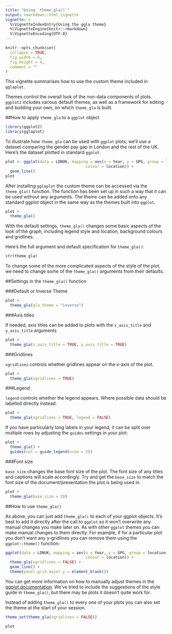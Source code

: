 ```yaml
---
title: "Using `theme_gla()`"
output: rmarkdown::html_vignette
vignette: >
  %\VignetteIndexEntry{Using the ggla theme}
  %\VignetteEngine{knitr::rmarkdown}
  %\VignetteEncoding{UTF-8}
---
```


```r
knitr::opts_chunk$set(
  collapse = TRUE,
  fig.width = 6,
  fig.height = 4,
  comment = ""
)
```

This vignette summarises how to use the custom theme included in `gglaplot`.

Themes control the overall look of the non-data components of plots. `ggplot2` includes various default themes, as well as a framework for editing and building your own, on which `theme_gla` is built.

##How to apply  `theme_gla` to a `ggplot` object


```r
library(ggplot2)
library(gglaplot)
```

To illustrate how `theme_gla` can be used with `ggplot` plots, we'll use a dataset comparing the gender pay gap in London and the rest of the UK. Here's the dataset plotted in standard `ggplot`.



```r
plot <- ggplot(data = LDNUK, mapping = aes(x = Year, y = GPG, group = location,
                                   colour = location)) +
  geom_line()
plot
```


After installing `gglaplot` the custom theme can be accessed via the `theme_gla()` function.
The function has been set up in such a way that it can be used without any arguments. The theme can be added onto any standard ggplot object in the same way as the themes built into `ggplot`.


```r
plot +
  theme_gla()
```

With the default settings, `theme_gla()` changes some basic aspects of the look of the graph, including legend style and location, background colours and gridlines.

Here's the full argument and default specification for `theme_gla()`:

```r
str(theme_gla)
```

To change some of the more complicated aspects of the style of the plot, we need to change some of the `theme_gla()` arguments from their defaults.

##Settings in the `theme_gla()` function

###Default or Inverse Theme


```r
plot +
  theme_gla(gla_theme = "inverse")
```

###Axis titles

If needed, axis titles can be added to plots with the `x_axis_title` and `y_axis_title` arguments

```r
plot +
  theme_gla(x_axis_title = TRUE, y_axis_title = TRUE)
```



###Gridlines

`xgridlines` controls whether gridlines appear on the x-axis of the plot.

```r
plot +
  theme_gla(xgridlines = TRUE)
```


###Legend

`legend` controls whether the legend appears. Where possible data should be labelled directly instead.

```r
plot +
  theme_gla(xgridlines = TRUE, legend = FALSE)
```

If you have particularly long labels in your legend, it can be split over multiple rows by adjusting the `guides` settings in your plot:

```r
plot +
  theme_gla() +
  guides(col = guide_legend(nrow = 2))
```


###Font size

`base_size` changes the base font size of the plot. The font size of any titles and captions will scale accordingly. Try and get the `base_size` to match the font size of the document/presentation the plot is being used in.

```r
plot +
  theme_gla(base_size = 20)
```

##How to use `theme_gla()`

As above, you can just add `theme_gla()` to each of your ggplot objects. It's best to add it directly after the call to `ggplot` so it won't overwrite any manual changes you make later on. As with other `ggplot` themes you can make manual changes to them directly. For example, if for a particular plot you don't want any y-gridlines you can remove them using the `ggplot::theme()` function:

```r
ggplot(data = LDNUK, mapping = aes(x = Year, y = GPG, group = location,
                                   colour = location)) +
  theme_gla(xgridlines = FALSE) +
  geom_line() +
  theme(panel.grid.major.y = element_blank())
```

You can get more information on how to manually adjust themes in the [ggplot documentation](https://ggplot2.tidyverse.org/reference/theme.html). We've tried to include the suggestions of the style guide in `theme_gla()`, but there may be plots it doesn't quite work for.

Instead of adding `theme_gla()` to every one of your plots you can also set the theme at the start of your session.

```r
theme_set(theme_gla(xgridlines = FALSE))

plot
```




